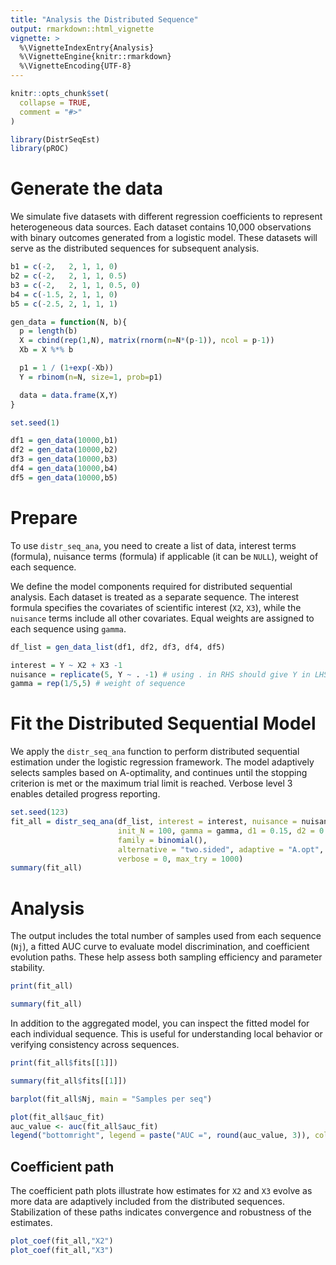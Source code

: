 ```yaml
---
title: "Analysis the Distributed Sequence"
output: rmarkdown::html_vignette
vignette: >
  %\VignetteIndexEntry{Analysis}
  %\VignetteEngine{knitr::rmarkdown}
  %\VignetteEncoding{UTF-8}
---
```


```r
knitr::opts_chunk$set(
  collapse = TRUE,
  comment = "#>"
)
```

```r
library(DistrSeqEst)
library(pROC)
```

# Generate the data

We simulate five datasets with different regression coefficients to represent heterogeneous data sources. Each dataset contains 10,000 observations with binary outcomes generated from a logistic model. These datasets will serve as the distributed sequences for subsequent analysis.
```r
b1 = c(-2,   2, 1, 1, 0)
b2 = c(-2,   2, 1, 1, 0.5)
b3 = c(-2,   2, 1, 1, 0.5, 0)
b4 = c(-1.5, 2, 1, 1, 0)
b5 = c(-2.5, 2, 1, 1, 1)

gen_data = function(N, b){
  p = length(b)
  X = cbind(rep(1,N), matrix(rnorm(n=N*(p-1)), ncol = p-1))
  Xb = X %*% b

  p1 = 1 / (1+exp(-Xb))
  Y = rbinom(n=N, size=1, prob=p1)

  data = data.frame(X,Y)
}

set.seed(1)

df1 = gen_data(10000,b1)
df2 = gen_data(10000,b2)
df3 = gen_data(10000,b3)
df4 = gen_data(10000,b4)
df5 = gen_data(10000,b5)

```

# Prepare

To use `distr_seq_ana`, you need to create a list of data, interest terms (formula), nuisance terms (formula) if applicable (it can be `NULL`), weight of each sequence.

We define the model components required for distributed sequential analysis. Each dataset is treated as a separate sequence. The interest formula specifies the covariates of scientific interest (`X2`, `X3`), while the `nuisance` terms include all other covariates. Equal weights are assigned to each sequence using `gamma`.
```r
df_list = gen_data_list(df1, df2, df3, df4, df5)

interest = Y ~ X2 + X3 -1
nuisance = replicate(5, Y ~ . -1) # using . in RHS should give Y in LHS
gamma = rep(1/5,5) # weight of sequence
```


# Fit the Distributed Sequential Model

We apply the `distr_seq_ana` function to perform distributed sequential estimation under the logistic regression framework. The model adaptively selects samples based on A-optimality, and continues until the stopping criterion is met or the maximum trial limit is reached. Verbose level 3 enables detailed progress reporting.
```r
set.seed(123)
fit_all = distr_seq_ana(df_list, interest = interest, nuisance = nuisance,
                        init_N = 100, gamma = gamma, d1 = 0.15, d2 = 0.05, alpha = 0.05,
                        family = binomial(),
                        alternative = "two.sided", adaptive = "A.opt",
                        verbose = 0, max_try = 1000)
summary(fit_all)
```


# Analysis

The output includes the total number of samples used from each sequence (`Nj`), a fitted AUC curve to evaluate model discrimination, and coefficient evolution paths. These help assess both sampling efficiency and parameter stability.
```r
print(fit_all)
```

```r
summary(fit_all)
```

In addition to the aggregated model, you can inspect the fitted model for each individual sequence. This is useful for understanding local behavior or verifying consistency across sequences.
```r
print(fit_all$fits[[1]])
```

```r
summary(fit_all$fits[[1]])
```

```r
barplot(fit_all$Nj, main = "Samples per seq")

plot(fit_all$auc_fit)
auc_value <- auc(fit_all$auc_fit)
legend("bottomright", legend = paste("AUC =", round(auc_value, 3)), col = "blue", lwd = 2)
```

## Coefficient path

The coefficient path plots illustrate how estimates for `X2` and `X3` evolve as more data are adaptively included from the distributed sequences. Stabilization of these paths indicates convergence and robustness of the estimates.

```r
plot_coef(fit_all,"X2")
plot_coef(fit_all,"X3")
```


